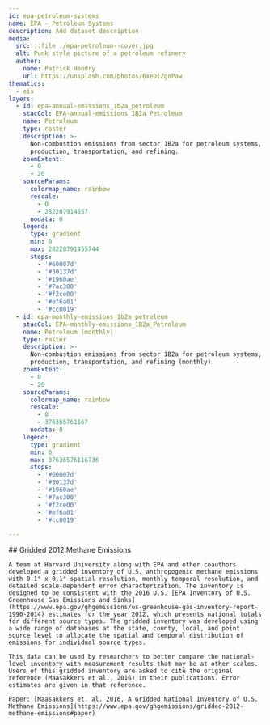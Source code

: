 ```yaml
---
id: epa-petroleum-systems
name: EPA - Petroleum Systems
description: Add dataset description
media:
  src: ::file ./epa-petroleum--cover.jpg
  alt: Punk style picture of a petroleum refinery
  author:
    name: Patrick Hendry
    url: https://unsplash.com/photos/6xeDIZgoPaw
thematics:
  - eis
layers:
  - id: epa-annual-emissions_1b2a_petroleum
    stacCol: EPA-annual-emissions_1B2a_Petroleum
    name: Petroleum
    type: raster
    description: >-
      Non-combustion emissions from sector 1B2a for petroleum systems, including
      production, transportation, and refining.
    zoomExtent:
      - 0
      - 20
    sourceParams:
      colormap_name: rainbow
      rescale:
        - 0
        - 282207914557
      nodata: 0
    legend:
      type: gradient
      min: 0
      max: 28220791455744
      stops:
        - '#60007d'
        - '#30137d'
        - '#1960ae'
        - '#7ac300'
        - '#f2ce00'
        - '#ef6a01'
        - '#cc0019'
  - id: epa-monthly-emissions_1b2a_petroleum
    stacCol: EPA-monthly-emissions_1B2a_Petroleum
    name: Petroleum (monthly)
    type: raster
    description: >-
      Non-combustion emissions from sector 1B2a for petroleum systems, including
      production, transportation, and refining (monthly).
    zoomExtent:
      - 0
      - 20
    sourceParams:
      colormap_name: rainbow
      rescale:
        - 0
        - 376365761167
      nodata: 0
    legend:
      type: gradient
      min: 0
      max: 37636576116736
      stops:
        - '#60007d'
        - '#30137d'
        - '#1960ae'
        - '#7ac300'
        - '#f2ce00'
        - '#ef6a01'
        - '#cc0019'

---
```


<Block>
  <Prose>
    ## Gridded 2012 Methane Emissions

    A team at Harvard University along with EPA and other coauthors developed a gridded inventory of U.S. anthropogenic methane emissions with 0.1° x 0.1° spatial resolution, monthly temporal resolution, and detailed scale-dependent error characterization. The inventory is designed to be consistent with the 2016 U.S. [EPA Inventory of U.S. Greenhouse Gas Emissions and Sinks](https://www.epa.gov/ghgemissions/us-greenhouse-gas-inventory-report-1990-2014) estimates for the year 2012, which presents national totals for different source types. The gridded inventory was developed using a wide range of databases at the state, county, local, and point source level to allocate the spatial and temporal distribution of emissions for individual source types.

    This data can be used by researchers to better compare the national-level inventory with measurement results that may be at other scales. Users of this gridded inventory are asked to cite the original reference (Maasakkers et al., 2016) in their publications. Error estimates are given in that reference.

    Paper: [Maasakkers et. al. 2016, A Gridded National Inventory of U.S. Methane Emissions](https://www.epa.gov/ghgemissions/gridded-2012-methane-emissions#paper)

  </Prose>
</Block>
